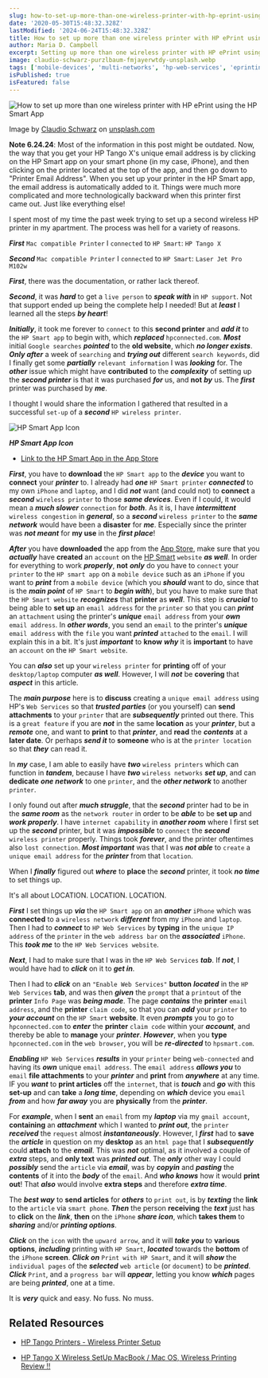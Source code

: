 ```yaml
---
slug: how-to-set-up-more-than-one-wireless-printer-with-hp-eprint-using-the-hp-smart-app
date: '2020-05-30T15:48:32.328Z'
lastModified: '2024-06-24T15:48:32.328Z'
title: How to set up more than one wireless printer with HP ePrint using the HP Smart App
author: Maria D. Campbell
excerpt: Setting up more than one wireless printer with HP ePrint using the Hp Smart App.
image: claudio-schwarz-purzlbaum-fmjayerwtdy-unsplash.webp
tags: ['mobile-devices', 'multi-networks', 'hp-web-services', 'eprinting', 'hp-smart', 'post', 'wirelress-printers']
isPublished: true
isFeatured: false
---
```


![How to set up more than one wireless printer with HP ePrint using the HP Smart App](claudio-schwarz-purzlbaum-fmjayerwtdy-unsplash.webp)

Image by [Claudio Schwarz](https://unsplash.com/@purzlbaum) on [unsplash.com](https://unsplash.com/photos/FMJAYeRwtDY)

**Note 6.24.24**: Most of the information in this post might be outdated. Now, the way that you get your HP Tango X's unique email address is by clicking on the HP Smart app on your smart phone (in my case, iPhone), and then clicking on the printer located at the top of the app, and then go down to "Printer Email Address". When you set up your printer in the HP Smart app, the email address is automatically added to it. Things were much more complicated and more technologically backward when this printer first came out. Just like everything else!

I spent most of my time the past week trying to set up a second wireless HP
printer in my apartment. The process was hell for a variety of reasons.

**_First_** `Mac compatible Printer` I `connected` to `HP Smart`: `HP Tango X`

**_Second_** `Mac compatible Printer` I `connected` to `HP Smart`: `Laser Jet Pro M102w`

**_First_**, there was the documentation, or rather lack thereof. 

**_Second_**, it was **_hard_** to get a `live person` to **_speak with_** in `HP support`. Not that support ended up being the complete help I needed! But at **_least_** I learned all the steps **_by heart_**!

**_Initially_**, it took me forever to `connect` to this **second printer** and **_add it_** to the `HP Smart app` to begin with, which **_replaced_**
`hpconnected.com`. **_Most_** initial `Google searches` **_pointed_** to the
**old website**, which **_no longer exists_**. **_Only after_** a week of
`searching` and **_trying out_** different `search keywords`, did I finally get some **_partially_** `relevant information` I was **_looking_** for. The
**_other_** issue which might have **contributed** to the **_complexity_** of
setting up the **_second printer_** is that it was purchased **_for_** us, and
**not** **_by_** us. The **_first_** printer was purchased by **_me_**.

I thought I would share the information I gathered that resulted in a successful `set-up` of a **_second_** `HP wireless printer`.

![HP Smart App Icon](hp-smart.webp)

***HP Smart App Icon***

-   [Link to the HP Smart App in the App Store](https://apps.apple.com/us/app/hp-smart/id469284907)

**_First_**, you have to **download** the `HP Smart app` to the **_device_** you want to **connect** your **_printer_** to. I already had **_one_**
`HP Smart printer` **_connected_** to my own `iPhone` and `laptop`, and I did
**_not_** want (and could not) to **connect** a **_second_** `wireless printer` to those **_same devices_**. Even if I could, it would mean a **_much slower_** `connection` for **_both_**. As it is, I have **_intermittent_** `wireless congestion` in **_general_**, so a **_second_** `wireless printer` to the **_same network_** would have been a **disaster** for **_me_**. Especially since the printer was **_not meant_** for **my use** in the **_first place_**!

**_After_** you have **downloaded** the app from the
[App Store](https://apps.apple.com/us/app/hp-smart/id469284907), make sure that you **_actually_** have **created** an `account` on the
[HP Smart](https://www.hpsmart.com/us/en) `website` **_as well_**. In order for everything to work **_properly_**, **not** **_only_** do you have to `connect` your `printer` to the `HP smart app` on a `mobile device` such as an `iPhone` if you want to **_print_** from a `mobile device` (which you **_should_** want to do, since that is the **_main point_** of `HP Smart` to **_begin with_**), but you have to make sure that the `HP Smart website` **_recognizes_** that **printer** as **_well_**. This step is **_crucial_** to being able to **set up** an `email address` for the `printer` so that you can **_print_** an `attachment` using the printer's **_unique_** `email address` from your **_own_** `email address`. In **_other words_**, you send an `email` to the printer's **_unique_** `email address` with the `file` you want **_printed_** `attached` to the `email`. I will explain this in a bit. It's just **_important_** to **know** **_why_** it is **important** to have an `account` on the `HP Smart website`.

You can **_also_** set up your `wireless printer` for **printing** off of your
`desktop/laptop` computer **_as well_**. However, I will **_not_** be
**covering** that **_aspect_** in this article.

The **_main purpose_** here is to **discuss** creating a `unique email address` using HP's `Web Services` so that **_trusted parties_** (or you yourself) can **send attachments** to your `printer` that are **_subsequently_** printed out there. This is a `great feature` if you are **_not_** in the same **location** as your **_printer_**, but a **_remote_** one, and want to **print** to that **_printer_**, and **read** the **_contents_** at a **later date**. Or perhaps **_send it_** to **someone** who is at the `printer location` so that **_they_** can read it.

In **_my_** case, I am able to easily have **_two_** `wireless printers` which
can function in **_tandem_**, because I have **_two_** `wireless networks`
**_set up_**, and can **dedicate** **_one network_** to one `printer`, and the
**_other network_** to another `printer`.

I only found out after **_much struggle_**, that the **_second_** printer had to be in the **_same room_** as the `network router` in order to be **_able_** to be **set up** and **_work properly_**. I have `internet capability` in **_another room_** where I first set up the **_second_** printer, but it was **_impossible_** to `connect` the **_second_** `wireless printer` properly. Things took **_forever_**, and the printer oftentimes also `lost connection`. **_Most important_** was that I was **_not able_** to `create` a `unique email address` for the **_printer_** from that `location`.

When I **_finally_** figured out **_where_** to **place** the **_second_**
printer, it took **_no time_** to set things up.

It's all about LOCATION. LOCATION. LOCATION.

**_First_** I set things up **_via_** the `HP Smart app` on an **_another_**
`iPhone` which was **connected** to a `wireless network` **_different_** from my `iPhone` and `laptop`. Then I had to **_connect_** to `HP Web Services` by
**typing** in the `unique IP address` of the `printer` in the `web address bar` on the **_associated_** `iPhone`. This **_took me_** to the
`HP Web Services website`.

**_Next_**, I had to make sure that I was in the `HP Web Services` **_tab_**. If **_not_**, I would have had to **_click_** on it to **_get in_**.

Then I had to **_click_** on an `"Enable Web Services"` **button** **_located_** in the `HP Web Services` **tab**, and was then **_given_** the `prompt` that a `printout` of the **printer** `Info Page` was **_being made_**. The page **_contains_** the **printer** `email address`, and the **printer** `claim code`, so that you can **_add_** your `printer` to **_your account_** on the `HP Smart` **website**. It even **_prompts_** you to go to `hpconnected.com` to **_enter_** the **printer** `claim code` within your **_account_**, and thereby be able to **manage** your **_printer_**. **_However_**, when you **type** `hpconnected.com` in the `web browser`, you will be **_re-directed_** to `hpsmart.com`.

**_Enabling_** `HP Web Services` **_results_** in your `printer` being
`web-connected` and having its **_own_** unique `email address`. The
`email address` **_allows you_** to `email` **file attachments** to your
**_printer_** and **print** from **_anywhere_** at any time. IF you **_want_**
to **print articles** off the `internet`, that is **_touch_** and **_go_** with this **set-up** and can **take** a **_long time_**, depending on **_which_** device you `email` **_from_** and how **_far away_** you are **physically** from the **_printer_**.

For **_example_**, when I **sent** an `email` from my **_laptop_** via my
`gmail account`, **containing** an **_attachment_** which I wanted to **_print
out_**, the `printer` **_received_** the `request` almost **_instantaneously_**. However, I **_first_** had to **save** the **_article_** in question on my **desktop** as an `html page` that I **_subsequently_** could **attach** to the **_email_**. This was **_not_** optimal, as it involved a couple of **_extra_** steps, and **only text** was **_printed out_**. The **_only_** other way I could **_possibly_** send the `article` via **_email_**, was by **_copyin_** and **_pasting_** the **contents** of it into the **_body_** of the `email`. And **_who knows_** how it would **print out**! That **_also_** would involve **extra steps** and therefore **_extra time_**.

The **_best way_** to **send articles** for **_others_** to `print out`, is by
**_texting_** the **link** to the `article` via `smart phone`. **_Then_** the
person **receiving** the **_text_** just has to **click** on the **_link_**,
**then** on the `iPhone` **_share icon_**, which **takes them** to **_sharing_** and/or **_printing options_**.

**_Click_** on the `icon` with the `upward arrow`, and it will **_take you_** to **various options**, **_including_** printing with `HP Smart`, **_located_** towards the **bottom** of the `iPhone` **screen**. **_Click on_** `Print with HP Smart`, and it will **_show_** the `individual pages` of the **_selected_** `web article` (or `document`) to be **_printed_**. **_Click_** `Print`, and a `progress bar` will **_appear_**, letting you know **_which_** pages are being **_printed_**, one at a time.

It is **_very_** quick and easy. No fuss. No muss.

## Related Resources

-   [HP Tango Printers - Wireless Printer Setup](https://support.hp.com/in-en/document/c06089384)

-   [HP Tango X Wireless SetUp MacBook / Mac OS, Wireless Printing Review !!](https://www.youtube.com/watch?v=W6RAl7Nlgmk)
